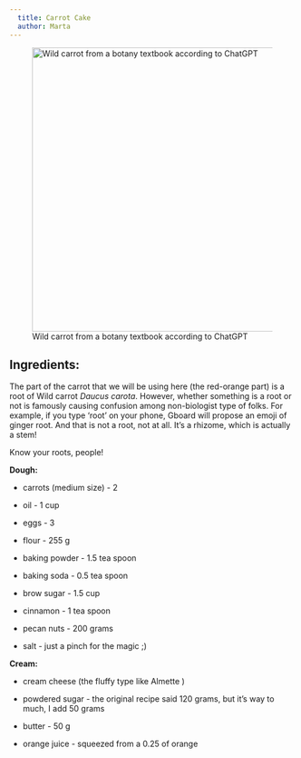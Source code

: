 ```yaml
---
  title: Carrot Cake
  author: Marta
---
```


![Wild carrot from a botany textbook according to ChatGPT](images/carrot.webp){fig-align="center" width="500"}

## Ingredients:

::: {.callout-important appearance="minimal"}
The part of the carrot that we will be using here (the red-orange part) is a root of Wild carrot *Daucus carota*. However, whether something is a root or not is famously causing confusion among non-biologist type of folks. For example, if you type 'root' on your phone, Gboard will propose an emoji of ginger root. And that is not a root, not at all. It's a rhizome, which is actually a stem!

Know your roots, people!
:::

**Dough:**

-   carrots (medium size) - 2

-   oil - 1 cup

-   eggs - 3

-   flour - 255 g

-   baking powder - 1.5 tea spoon

-   baking soda - 0.5 tea spoon

-   brow sugar - 1.5 cup

-   cinnamon - 1 tea spoon

-   pecan nuts - 200 grams

-   salt - just a pinch for the magic ;)

**Cream:**

-   cream cheese (the fluffy type like Almette )

-   powdered sugar - the original recipe said 120 grams, but it's way to much, I add 50 grams

-   butter - 50 g

-   orange juice - squeezed from a 0.25 of orange
